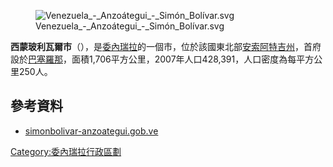 [[Image:Venezuela_-_Anzoátegui_-_Simón_Bolívar.svg|right]]

'''西蒙玻利瓦爾市'''（{{lang-es|Municipio Simón Bolívar}}），是[[委內瑞拉|委內瑞拉]]的一個市，位於該國東北部[[安索阿特吉州|安索阿特吉州]]，首府設於[[巴塞羅那_(安索阿特吉州)|巴塞羅那]]，面積1,706平方公里，2007年人口428,391，人口密度為每平方公里250人。

==參考資料==
*[http://simonbolivar-anzoategui.gob.ve/portal-alcaldias/ simonbolivar-anzoategui.gob.ve] {{Wayback|url=http://simonbolivar-anzoategui.gob.ve/portal-alcaldias/ |date=20220101013949 }} {{es icon}}

{{Venezuela-geo-stub}}
[[Category:委內瑞拉行政區劃|Category:委內瑞拉行政區劃]]